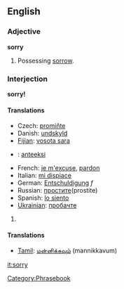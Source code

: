 ==English==
===Adjective===
'''sorry'''

#Possessing [[sorrow]].

===Interjection===
'''sorry!'''

====Translations====
*Czech: [[promiňte]]
*Danish: [[undskyld]]
*[[Fijian]]: [[vosota sara]]
*{{fi}}: [[anteeksi]]
*French: [[je m'excuse]], [[pardon]]
*Italian: [[mi dispiace]]
*German: [[Entschuldigung]] ''f''
*Russian: [[простите]](prostite)
*Spanish: [[lo siento]]
*[[Ukrainian]]: [[пробачте]]


#{{substub}}

====Translations====
*[[Tamil]]: [[மன்னிக்கவும்]] (mannikkavum)
[[Category:Phrasebook]]

[[it:sorry]]